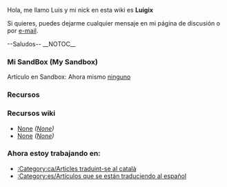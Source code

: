 Hola, me llamo Luis y mi nick en esta wiki es '''Luigix'''

Si quieres, puedes dejarme cualquier mensaje en mi página de discusión o por [[Special:Emailuser/Luigix|e-mail]].

--Saludos--
__NOTOC__
===Mi SandBox (My Sandbox)===
Artículo en Sandbox: Ahora mismo [[en/Luigix/Sandbox|ninguno]]

===Recursos===

===Recursos wiki===
*[https://www.wikipedia.org/wiki/es:Ayuda:Plantillas None] ''([https://www.wikipedia.org/wiki/Help:Template None])''
*[https://www.wikipedia.org/wiki/es:Ayuda:Categoría None] ''([https://www.wikipedia.org/wiki/Help:Category None])''

===Ahora estoy trabajando en:===
*[[:Category:ca/Articles traduint-se al català]]
*[[:Category:es/Artículos que se están traduciendo al español]]